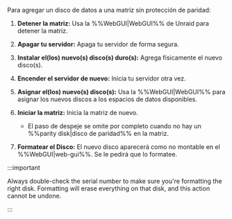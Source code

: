 Para agregar un disco de datos a una matriz sin protección de paridad:

1. **Detener la matriz:** Usa la %%WebGUI|WebGUI%% de Unraid para detener la matriz.

2. **Apagar tu servidor:** Apaga tu servidor de forma segura.

3. **Instalar el(los) nuevo(s) disco(s) duro(s):** Agrega físicamente el nuevo disco(s).

4. **Encender el servidor de nuevo:** Inicia tu servidor otra vez.

5. **Asignar el(los) nuevo(s) disco(s):** Usa la %%WebGUI|WebGUI%% para asignar los nuevos discos a los espacios de datos disponibles.

6. **Iniciar la matriz:** Inicia la matriz de nuevo.

   - El paso de despeje se omite por completo cuando no hay un %%parity disk|disco de paridad%% en la matriz.

7. **Formatear el Disco:** El nuevo disco aparecerá como no montable en el %%WebGUI|web-gui%%. Se le pedirá que lo formatee.

:::important

Always double-check the serial number to make sure you're formatting the right disk. Formatting will erase everything on that disk, and this action cannot be undone.

:::
